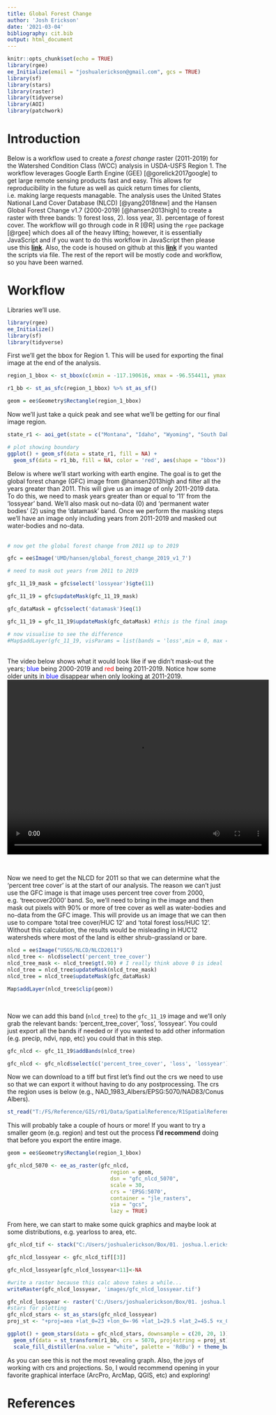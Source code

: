 ```yaml
---
title: Global Forest Change
author: 'Josh Erickson'
date: '2021-03-04'
bibliography: cit.bib
output: html_document
---
```

```r
knitr::opts_chunk$set(echo = TRUE)
library(rgee)
ee_Initialize(email = "joshualerickson@gmail.com", gcs = TRUE)
library(sf)
library(stars)
library(raster)
library(tidyverse)
library(AOI)
library(patchwork)
```

# Introduction  

Below is a workflow used to create a *forest change* raster (2011-2019) for the Watershed Condition Class (WCC) analysis in USDA-USFS Region 1. The workflow leverages Google Earth Engine (GEE)  [@gorelick2017google] to get large remote sensing products fast and easy. This allows for reproducibility in the future as well as quick return times for clients, i.e. making large requests managable. The analysis uses the United States National Land Cover Database (NLCD) [@yang2018new] and the Hansen Global Forest Change v1.7 (2000-2019) [@hansen2013high] to create a raster with three bands: 1) forest loss, 2). loss year, 3). percentage of forest cover. The workflow will go through code in R [@R] using the `rgee` package [@rgee] which does all of the heavy lifting; however, it is essentially JavaScript and if you want to do this workflow in JavaScript then please use this [<b>link</b>](https://code.earthengine.google.com/c8964a7b60cd001ba33b747a4986ae4a). Also, the code is housed on github at this [<b>link</b>](https://github.com/joshualerickson/land_cover_change) if you wanted the scripts via file. The rest of the report will be mostly code and workflow, so you have been warned.


# Workflow

Libraries we'll use.
```r
library(rgee)
ee_Initialize()
library(sf)
library(tidyverse)
```

First we'll get the bbox for Region 1. This will be used for exporting the final image at the end of the analysis. 

```r
region_1_bbox <- st_bbox(c(xmin = -117.190616, xmax = -96.554411, ymax = 49.001390, ymin = 44.26879), crs = st_crs(4326))

r1_bb <- st_as_sfc(region_1_bbox) %>% st_as_sf() 

geom = ee$Geometry$Rectangle(region_1_bbox)
```

Now we'll just take a quick peak and see what we'll be getting for our final image region.

```r
state_r1 <- aoi_get(state = c("Montana", "Idaho", "Wyoming", "South Dakota", "North Dakota"))

# plot showing boundary
ggplot() + geom_sf(data = state_r1, fill = NA) +
  geom_sf(data = r1_bb, fill = NA, color = 'red', aes(shape = "bbox")) + theme_bw() + labs(shape = "")
```

Below is where we'll start working with earth engine. The goal is to get the global forest change (GFC) image from @hansen2013high and filter all the years greater than 2011. This will give us an image of only 2011-2019 data. To do this, we need to mask years greater than or equal to '11' from the 'lossyear' band. We'll also mask out no-data (0) and 'permanent water bodies' (2) using the 'datamask' band. Once we perform the masking steps we'll have an image only including years from 2011-2019 and masked out water-bodies and no-data.  
<br>

```r
# now get the global forest change from 2011 up to 2019

gfc = ee$Image('UMD/hansen/global_forest_change_2019_v1_7')

# need to mask out years from 2011 to 2019

gfc_11_19_mask = gfc$select('lossyear')$gte(11)

gfc_11_19 = gfc$updateMask(gfc_11_19_mask)

gfc_dataMask = gfc$select('datamask')$eq(1)

gfc_11_19 = gfc_11_19$updateMask(gfc_dataMask) #this is the final image to use

# now visualise to see the difference
#Map$addLayer(gfc_11_19, visParams = list(bands = 'loss',min = 0, max = 1, palette = c('red'))) | Map$addLayer(gfc, visParams = list(bands = 'lossyear',min = 0, max = 1, palette = 'blue'))

```

<br>
The video below shows what it would look like if we didn't mask-out the years; <span style='color: blue;'>blue</span> being 2000-2019 and <span style='color: red;'>red</span> being 2011-2019. Notice how some older units in <span style='color: blue;'>blue</span> disappear when only looking at 2011-2019. 
<br>
<center>
<video width="600" height="400" controls>
  <source src="C:/Users/joshualerickson/Box/01. joshua.l.erickson Workspace/Detail/github/land_cover_change/images/difference.mp4" type="video/mp4">
</video>
</center>
<br>

Now we need to get the NLCD for 2011 so that we can determine what the 'percent tree cover' is at the start of our analysis. The reason we can't just use the GFC image is that image uses percent tree cover from 2000, e.g. 'treecover2000' band. So, we'll need to bring in the image and then mask out pixels with 90% or more of tree cover as well as water-bodies and no-data from the GFC image. This will provide us an image that we can then use to compare 'total tree cover/HUC 12' and 'total forest loss/HUC 12'. Without this calculation, the results would be misleading in HUC12 watersheds where most of the land is either shrub-grassland or bare. 
<br>
<style>
.html-widget {
    margin: auto;
}
</style>
```r

nlcd = ee$Image("USGS/NLCD/NLCD2011")
nlcd_tree <- nlcd$select('percent_tree_cover')
nlcd_tree_mask <- nlcd_tree$gt(.90) # I really think above 0 is ideal
nlcd_tree = nlcd_tree$updateMask(nlcd_tree_mask)
nlcd_tree = nlcd_tree$updateMask(gfc_dataMask)

Map$addLayer(nlcd_tree$clip(geom))

```
<br>

Now we can add this band (`nlcd_tree`) to the `gfc_11_19` image and we'll only grab the relevant bands: 'percent_tree_cover', 'loss', 'lossyear'. You could just export all the bands if needed or if you wanted to add other information (e.g. precip, ndvi, npp, etc) you could that in this step.

```r

gfc_nlcd <- gfc_11_19$addBands(nlcd_tree)

gfc_nlcd <- gfc_nlcd$select(c('percent_tree_cover', 'loss', 'lossyear'))
```

Now we can download to a tiff but first let's find out the crs we need to use so that we can export it without having to do any postprocessing. The crs the region uses is below (e.g., NAD_1983_Albers/EPSG:5070/NAD83/Conus Albers).

```r
st_read("T:/FS/Reference/GIS/r01/Data/SpatialReference/R1SpatialReference.gdb")

```

This will probably take a couple of hours or more! If you want to try a smaller geom (e.g. region) and test out the process **I'd recommend** doing that before you export the entire image.

```r

geom = ee$Geometry$Rectangle(region_1_bbox)

gfc_nlcd_5070 <- ee_as_raster(gfc_nlcd,
                                 region = geom,
                                 dsn = "gfc_nlcd_5070",
                                 scale = 30,
                                 crs = 'EPSG:5070',
                                 container = "jle_rasters",
                                 via = "gcs",
                                 lazy = TRUE)
```

From here, we can start to make some quick graphics and maybe look at some distributions, e.g. yearloss to area, etc. 

```r
gfc_nlcd_tif <- stack("C:/Users/joshualerickson/Box/01. joshua.l.erickson Workspace/Detail/github/land_cover_change/images/gfc_nlcd_gte.tif")

gfc_nlcd_lossyear <- gfc_nlcd_tif[[3]]

gfc_nlcd_lossyear[gfc_nlcd_lossyear<11]<-NA

#write a raster because this calc above takes a while...
writeRaster(gfc_nlcd_lossyear, 'images/gfc_nlcd_lossyear.tif') 
```

```r
gfc_nlcd_lossyear <- raster('C:/Users/joshualerickson/Box/01. joshua.l.erickson Workspace/Detail/github/land_cover_change/images/gfc_nlcd_lossyear.tif')
#stars for plotting
gfc_nlcd_stars <- st_as_stars(gfc_nlcd_lossyear)
proj_st <- "+proj=aea +lat_0=23 +lon_0=-96 +lat_1=29.5 +lat_2=45.5 +x_0=0 +y_0=0 +ellps=GRS80 +towgs84=0,0,0,0,0,0,0 +units=m +no_defs"

ggplot() + geom_stars(data = gfc_nlcd_stars, downsample = c(20, 20, 1)) + geom_sf(data = st_transform(state_r1, crs = 5070, proj4string = proj_st), fill = NA)  +
  geom_sf(data = st_transform(r1_bb, crs = 5070, proj4string = proj_st), fill = NA, color = 'red', aes(shape = "bbox")) +
  scale_fill_distiller(na.value = "white", palette = 'RdBu') + theme_bw() + labs(x = '', y = '', fill = 'Loss Years', shape = '')

```

As you can see this is not the most revealing graph. Also, the joys of working with crs and projections. So, I would recommend opening in your favorite graphical interface (ArcPro, ArcMap, QGIS, etc) and exploring!



# References
